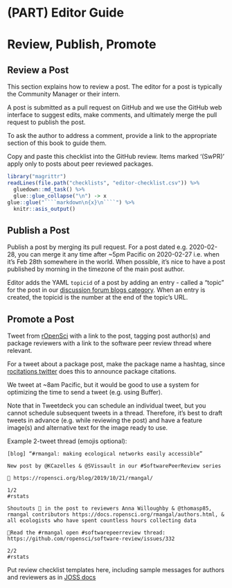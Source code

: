 #  (PART) Editor Guide {-}

# Review, Publish, Promote {#editor}

## Review a Post
This section explains how to review a post.
The editor for a post is typically the Community Manager or their intern.

A post is submitted as a pull request on GitHub and we use the GitHub web interface to suggest edits, make comments, and ultimately merge the pull request to publish the post.

To ask the author to address a comment, provide a link to the appropriate section of this book to guide them.

Copy and paste this checklist into the GitHub review. Items marked '(SwPR)' apply only to posts about peer reviewed packages.

```r
library("magrittr")
readLines(file.path("checklists", "editor-checklist.csv")) %>%
  gluedown::md_task() %>%
  glue::glue_collapse("\n") -> x
glue::glue("````markdown\n{x}\n````") %>% 
  knitr::asis_output()
```



## Publish a Post
Publish a post by merging its pull request.
For a post dated e.g. 2020-02-28, you can merge it any time after ~5pm Pacific on 2020-02-27 i.e. when it's Feb 28th somewhere in the world.
When possible, it's nice to have a post published by morning in the timezone of the main post author. 

Editor adds the YAML `topicid` of a post by adding an entry - called a "topic" for the post in our [discussion forum blogs category](https://discuss.ropensci.org/c/blog/).
When an entry is created, the topicid is the number at the end of the topic's URL.

## Promote a Post
Tweet from [rOpenSci](https://twitter.com/rOpenSci) with a link to the post, tagging post author(s) and package reviewers with a link to the software peer review thread where relevant.

For a tweet about a package post, make the package name a hashtag, since [rocitations twitter](https://twitter.com/rocitations) does this to announce package citations.

We tweet at ~8am Pacific, but it would be good to use a system for optimizing the time to send a tweet (e.g. using Buffer). 

Note that in Tweetdeck you can schedule an individual tweet, but you cannot schedule subsequent tweets in a thread.
Therefore, it's best to draft tweets in advance (e.g. while reviewing the post) and have a feature image(s) and alternative text for the image ready to use.

Example 2-tweet thread (emojis optional):

```
[blog] “#rmangal: making ecological networks easily accessible” 

New post by @KCazelles & @SVissault in our #SoftwarePeerReview series 

🔗 https://ropensci.org/blog/2019/10/21/rmangal/

1/2 
#rstats
```

```
Shoutouts 🙏 in the post to reviewers Anna Willoughby & @thomasp85, rmangal contributors https://docs.ropensci.org/rmangal/authors.html, & all ecologists who have spent countless hours collecting data

🔎Read the #rmangal open #softwarepeerreview thread: https://github.com/ropensci/software-review/issues/332

2/2 
#rstats
```

Put review checklist templates here, including sample messages for authors and reviewers as in [JOSS docs](https://joss.readthedocs.io/en/latest/editing.html#sample-messages-for-authors-and-reviewers)